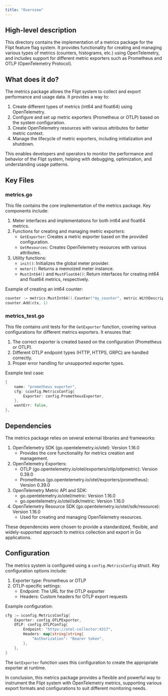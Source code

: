 ```yaml
---
title: "Overview"
---
```


## High-level description
This directory contains the implementation of a metrics package for the Flipt feature flag system. It provides functionality for creating and managing various types of metrics (counters, histograms, etc.) using OpenTelemetry, and includes support for different metric exporters such as Prometheus and OTLP (OpenTelemetry Protocol).

## What does it do?
The metrics package allows the Flipt system to collect and export performance and usage data. It provides a way to:

1. Create different types of metrics (int64 and float64) using OpenTelemetry.
2. Configure and set up metric exporters (Prometheus or OTLP) based on the system configuration.
3. Create OpenTelemetry resources with various attributes for better metric context.
4. Manage the lifecycle of metric exporters, including initialization and shutdown.

This enables developers and operators to monitor the performance and behavior of the Flipt system, helping with debugging, optimization, and understanding usage patterns.

## Key Files

### metrics.go
This file contains the core implementation of the metrics package. Key components include:

1. Meter interfaces and implementations for both int64 and float64 metrics.
2. Functions for creating and managing metric exporters:
   - `GetExporter`: Creates a metric exporter based on the provided configuration.
   - `GetResources`: Creates OpenTelemetry resources with various attributes.
3. Utility functions:
   - `init()`: Initializes the global meter provider.
   - `meter()`: Returns a memoized meter instance.
   - `MustInt64()` and `MustFloat64()`: Return interfaces for creating int64 and float64 metrics, respectively.

Example of creating an int64 counter:

```go
counter := metrics.MustInt64().Counter("my_counter", metric.WithDescription("A sample counter"))
counter.Add(ctx, 1)
```

### metrics_test.go
This file contains unit tests for the `GetExporter` function, covering various configurations for different metrics exporters. It ensures that:

1. The correct exporter is created based on the configuration (Prometheus or OTLP).
2. Different OTLP endpoint types (HTTP, HTTPS, GRPC) are handled correctly.
3. Proper error handling for unsupported exporter types.

Example test case:

```go
{
    name: "prometheus exporter",
    cfg: &config.MetricsConfig{
        Exporter: config.PrometheusExporter,
    },
    wantErr: false,
},
```

## Dependencies
The metrics package relies on several external libraries and frameworks:

1. OpenTelemetry SDK (go.opentelemetry.io/otel): Version 1.16.0
   - Provides the core functionality for metrics creation and management.
2. OpenTelemetry Exporters:
   - OTLP (go.opentelemetry.io/otel/exporters/otlp/otlpmetric): Version 0.39.0
   - Prometheus (go.opentelemetry.io/otel/exporters/prometheus): Version 0.39.0
3. OpenTelemetry Metric API and SDK:
   - go.opentelemetry.io/otel/metric: Version 1.16.0
   - go.opentelemetry.io/otel/sdk/metric: Version 1.16.0
4. OpenTelemetry Resource SDK (go.opentelemetry.io/otel/sdk/resource): Version 1.16.0
   - Used for creating and managing OpenTelemetry resources.

These dependencies were chosen to provide a standardized, flexible, and widely-supported approach to metrics collection and export in Go applications.

## Configuration
The metrics system is configured using a `config.MetricsConfig` struct. Key configuration options include:

1. Exporter type: Prometheus or OTLP
2. OTLP-specific settings:
   - Endpoint: The URL for the OTLP exporter
   - Headers: Custom headers for OTLP export requests

Example configuration:

```go
cfg := &config.MetricsConfig{
    Exporter: config.OTLPExporter,
    OTLP: config.OTLPConfig{
        Endpoint: "https://otel-collector:4317",
        Headers: map[string]string{
            "Authorization": "Bearer token",
        },
    },
}
```

The `GetExporter` function uses this configuration to create the appropriate exporter at runtime.

In conclusion, this metrics package provides a flexible and powerful way to instrument the Flipt system with OpenTelemetry metrics, supporting various export formats and configurations to suit different monitoring needs.